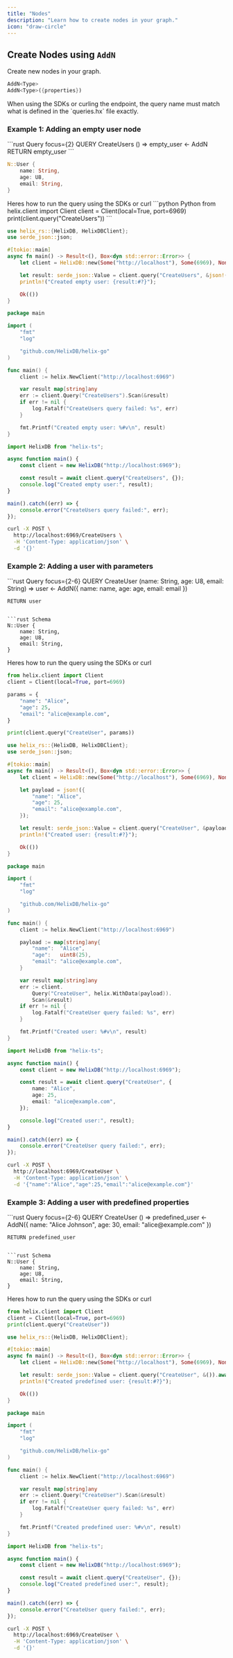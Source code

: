 ```yaml
---
title: "Nodes"
description: "Learn how to create nodes in your graph."
icon: "draw-circle"
---
```


## Create Nodes using `AddN` &nbsp;

Create new nodes in your graph.

```rust
AddN<Type>
AddN<Type>({properties})
```

<Warning>
When using the SDKs or curling the endpoint, the query name must match what is defined in the `queries.hx` file exactly.
</Warning>

### Example 1: Adding an empty user node
<CodeGroup>
```rust Query focus={2}
QUERY CreateUsers () =>
    empty_user <- AddN<User>
    RETURN empty_user
```

```rust Schema
N::User {
    name: String,
    age: U8,
    email: String,
}
```
</CodeGroup>
Heres how to run the query using the SDKs or curl

<CodeGroup>
```python Python
from helix.client import Client
client = Client(local=True, port=6969)
print(client.query("CreateUsers"))
```

```rust Rust [expandable]
use helix_rs::{HelixDB, HelixDBClient};
use serde_json::json;

#[tokio::main]
async fn main() -> Result<(), Box<dyn std::error::Error>> {
    let client = HelixDB::new(Some("http://localhost"), Some(6969), None);

    let result: serde_json::Value = client.query("CreateUsers", &json!({})).await?;
    println!("Created empty user: {result:#?}");

    Ok(())
}
```

```go Go [expandable]
package main

import (
    "fmt"
    "log"

    "github.com/HelixDB/helix-go"
)

func main() {
    client := helix.NewClient("http://localhost:6969")

    var result map[string]any
    err := client.Query("CreateUsers").Scan(&result)
    if err != nil {
        log.Fatalf("CreateUsers query failed: %s", err)
    }

    fmt.Printf("Created empty user: %#v\n", result)
}
```

```typescript TypeScript [expandable]
import HelixDB from "helix-ts";

async function main() {
    const client = new HelixDB("http://localhost:6969");

    const result = await client.query("CreateUsers", {});
    console.log("Created empty user:", result);
}

main().catch((err) => {
    console.error("CreateUsers query failed:", err);
});
```

```bash Curl
curl -X POST \
  http://localhost:6969/CreateUsers \
  -H 'Content-Type: application/json' \
  -d '{}'
```
</CodeGroup>


### Example 2: Adding a user with parameters
<CodeGroup>
```rust Query focus={2-6}
QUERY CreateUser (name: String, age: U8, email: String) =>
    user <- AddN<User>({
        name: name,
        age: age,
        email: email
    })

    RETURN user
```

```rust Schema
N::User {
    name: String,
    age: U8,
    email: String,
}
```
</CodeGroup>

Heres how to run the query using the SDKs or curl
<CodeGroup>
```python Python [expandable]
from helix.client import Client
client = Client(local=True, port=6969)

params = {
    "name": "Alice",
    "age": 25,
    "email": "alice@example.com",
}

print(client.query("CreateUser", params))
```

```rust Rust [expandable]
use helix_rs::{HelixDB, HelixDBClient};
use serde_json::json;

#[tokio::main]
async fn main() -> Result<(), Box<dyn std::error::Error>> {
    let client = HelixDB::new(Some("http://localhost"), Some(6969), None);

    let payload = json!({
        "name": "Alice",
        "age": 25,
        "email": "alice@example.com",
    });

    let result: serde_json::Value = client.query("CreateUser", &payload).await?;
    println!("Created user: {result:#?}");

    Ok(())
}
```

```go Go [expandable]
package main

import (
    "fmt"
    "log"

    "github.com/HelixDB/helix-go"
)

func main() {
    client := helix.NewClient("http://localhost:6969")

    payload := map[string]any{
        "name":  "Alice",
        "age":   uint8(25),
        "email": "alice@example.com",
    }

    var result map[string]any
    err := client.
        Query("CreateUser", helix.WithData(payload)).
        Scan(&result)
    if err != nil {
        log.Fatalf("CreateUser query failed: %s", err)
    }

    fmt.Printf("Created user: %#v\n", result)
}
```

```typescript TypeScript [expandable]
import HelixDB from "helix-ts";

async function main() {
    const client = new HelixDB("http://localhost:6969");

    const result = await client.query("CreateUser", {
        name: "Alice",
        age: 25,
        email: "alice@example.com",
    });

    console.log("Created user:", result);
}

main().catch((err) => {
    console.error("CreateUser query failed:", err);
});
```

```bash Curl
curl -X POST \
  http://localhost:6969/CreateUser \
  -H 'Content-Type: application/json' \
  -d '{"name":"Alice","age":25,"email":"alice@example.com"}'
```
</CodeGroup>


### Example 3: Adding a user with predefined properties
<CodeGroup>
```rust Query focus={2-6}
QUERY CreateUser () =>
    predefined_user <- AddN<User>({
        name: "Alice Johnson",
        age: 30,
        email: "alice@example.com"
    })

    RETURN predefined_user
```

```rust Schema
N::User {
    name: String,
    age: U8,
    email: String,
}
```
</CodeGroup>


Heres how to run the query using the SDKs or curl
<CodeGroup>
```python Python
from helix.client import Client
client = Client(local=True, port=6969)
print(client.query("CreateUser"))
```

```rust Rust [expandable]
use helix_rs::{HelixDB, HelixDBClient};

#[tokio::main]
async fn main() -> Result<(), Box<dyn std::error::Error>> {
    let client = HelixDB::new(Some("http://localhost"), Some(6969), None);

    let result: serde_json::Value = client.query("CreateUser", &()).await?;
    println!("Created predefined user: {result:#?}");

    Ok(())
}
```

```go Go [expandable]
package main

import (
    "fmt"
    "log"

    "github.com/HelixDB/helix-go"
)

func main() {
    client := helix.NewClient("http://localhost:6969")

    var result map[string]any
    err := client.Query("CreateUser").Scan(&result)
    if err != nil {
        log.Fatalf("CreateUser query failed: %s", err)
    }

    fmt.Printf("Created predefined user: %#v\n", result)
}
```

```typescript TypeScript [expandable]
import HelixDB from "helix-ts";

async function main() {
    const client = new HelixDB("http://localhost:6969");

    const result = await client.query("CreateUser", {});
    console.log("Created predefined user:", result);
}

main().catch((err) => {
    console.error("CreateUser query failed:", err);
});
```

```bash Curl
curl -X POST \
  http://localhost:6969/CreateUser \
  -H 'Content-Type: application/json' \
  -d '{}'
```
</CodeGroup>
